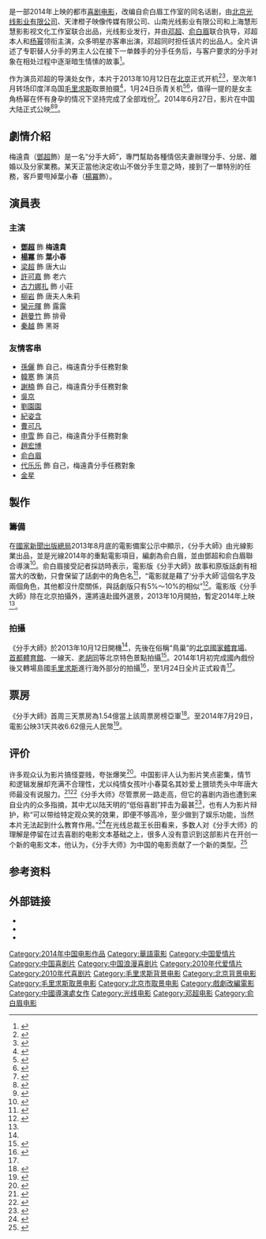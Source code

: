 {{Infobox Film
| name          = 分手大师
| original_name = ''The Breakup Guru''
| image         = 分手大师.jpg
| caption       = 电影海报
| director      = [[邓超|邓超]]、[[俞白眉|俞白眉]]
| producer      = 俞白眉、陈志良
| producer_2    = 李晓萍
| writer        = 俞白眉
| based_on      = {{based on|分手大师|俞白眉话剧}}
| production_supervisor = 遥京胜
| starring      = {{Unbulleted list|[[邓超|邓超]]|[[杨幂|杨幂]]}}
| music         = 刘峰铄、付伟、王喆
| endtheme      = 邓超、[[羽·泉|羽·泉]]《山谷里的回声》
| cinematography = 杜杰
| editing       = 屠亦然
| studio        = [[光线影业|光线影业]]、橙子映像、慧形慧影工作室
| runtime       = 116分钟
| country       = {{中國大陸電影產地}}
| language      = [[普通话|普通话]]
| released      = {{Film date|2014|6|27|中国大陆}}
| distributor   = [[光线影业|光线影业]]
| sarft_id      = {{SARFT|故|2014|253}}
| budget        = 
| gross         = [[CNY|CNY]] ¥6.662亿<ref>{{cite web | title=中国电影报2014年8月5日新浪微博 | url=http://weibo.com/2304129841/BgS7PhQKW | date=2014-08-05 | access-date=2014-11-29 | archive-date=2020-04-18 | archive-url=https://web.archive.org/web/20200418090231/https://www.weibo.com/2304129841/BgS7PhQKW | dead-url=no }}</ref>
}}

{{Engname|《分手大师》|''The Breakup {{tsl|en|Guru}}''}}是一部2014年上映的都市[[喜剧电影|喜剧电影]]，改编自俞白眉工作室的同名话剧，由[[北京光线影业有限公司|北京光线影业有限公司]]、天津橙子映像传媒有限公司、山南光线影业有限公司和上海慧形慧影影视文化工作室联合出品，光线影业发行，并由[[邓超|邓超]]、[[俞白眉|俞白眉]]联合执导，邓超本人和[[杨幂|杨幂]]领衔主演，众多明星亦客串出演，邓超同时担任该片的出品人。全片讲述了专职替人分手的男主人公在接下一单棘手的分手任务后，与客户要求的分手对象在相处过程中逐渐暗生情愫的故事<ref>{{cite news | title=《分手大师》探班 邓超首执导杨幂素颜 | url=http://ent.sina.com.cn/m/c/2013-12-12/19464059573.shtml | newspaper=新浪娱乐 | date=2013-12-12 | accessdate=2014-11-29 | archive-date=2016-03-04 | archive-url=https://web.archive.org/web/20160304120231/http://ent.sina.com.cn/m/c/2013-12-12/19464059573.shtml | dead-url=no }}</ref>。

作为演员邓超的导演处女作，本片于2013年10月12日在[[北京|北京]]正式开机<ref>{{cite news | title=《分手大师》开机 杨幂邓超合影潮味足 | url=http://ent.sina.com.cn/m/c/w/2013-10-11/14594022040.shtml | newspaper=新浪娱乐 | date=2013-10-11 | accessdate=2014-11-29 | archive-date=2020-10-01 | archive-url=https://web.archive.org/web/20201001073302/http://ent.sina.com.cn/m/c/w/2013-10-11/14594022040.shtml | dead-url=no }}</ref><ref name=begin>{{cite web | title=电影分手大师2013年10月12日新浪微博 | url=http://weibo.com/3634091785/AdFKGb9nM | date=2013-10-12}}</ref>，至次年1月转场印度洋岛国[[毛里求斯|毛里求斯]]取景拍摄<ref>{{cite web | title=俞白眉2014年1月11日新浪微博 | url=http://weibo.com/1645285122/Arq4TAhA4 | date=2014-01-11}}</ref>，1月24日杀青关机<ref>{{cite web | title=电影分手大师2014年1月24日新浪微博 | url=http://weibo.com/3634091785/AtwLhho2S | date=2014-01-24}}</ref><ref name="殺青新聞">{{cite news | title=《分手大师》狂笑杀青 邓超俞白眉搞怪 | url=http://ent.sina.com.cn/m/c/2014-01-25/11274088117.shtml | newspaper=新浪娱乐 | date=2014-01-25 | accessdate=2014-01-25 | archive-date=2016-03-04 | archive-url=https://web.archive.org/web/20160304105558/http://ent.sina.com.cn/m/c/2014-01-25/11274088117.shtml | dead-url=no }}</ref>，值得一提的是女主角杨幂在怀有身孕的情况下坚持完成了全部戏份<ref>{{cite news | title=《分手大师》邓超亮瞎 为勾引杨幂变装 | url=http://ent.sina.com.cn/m/c/2014-04-24/22404132321.shtml | newspaper=新浪娱乐 | date=2014-04-24 | accessdate=2014-11-29 | archive-date=2016-03-04 | archive-url=https://web.archive.org/web/20160304112447/http://ent.sina.com.cn/m/c/2014-04-24/22404132321.shtml | dead-url=no }}</ref>。2014年6月27日，影片在中国大陆正式公映<ref>{{cite news | title=《分手大师》6月27日邓超“包你分手” | url=http://ent.sina.com.cn/m/c/2014-02-19/22484099464.shtml | newspaper=新浪娱乐 | date=2014-02-19 | accessdate=2014-11-29 | archive-date=2016-03-04 | archive-url=https://web.archive.org/web/20160304111101/http://ent.sina.com.cn/m/c/2014-02-19/22484099464.shtml | dead-url=no }}</ref><ref>{{cite news | title=《分手大师》公映 杨幂:邓超才是女主角 | url=http://ent.sina.com.cn/m/c/2014-06-26/22084165610.shtml | newspaper=新浪娱乐 | date=2014-06-26 | accessdate=2014-11-29 | archive-date=2019-06-26 | archive-url=https://web.archive.org/web/20190626201656/http://ent.sina.com.cn/m/c/2014-06-26/22084165610.shtml | dead-url=no }}</ref>。

==劇情介紹==
梅遠貴（[[鄧超|鄧超]]飾）是一名“分手大師”，專門幫助各種情侶夫妻辦理分手、分居、離婚以及分家業務。某天正當他決定收山不做分手生意之時，接到了一單特別的任務，客戶要甩掉葉小春（[[楊冪|楊冪]]飾）。

==演員表==
=== 主演 ===
* '''[[鄧超|鄧超]]''' 飾 '''梅遠貴'''
* '''[[楊冪|楊冪]]''' 飾 '''葉小春'''
* [[梁超_(演員)|梁超]] 飾 唐大山
* [[許可嘉|許可嘉]] 飾 老六
* [[古力娜扎|古力娜扎]] 飾 小莊
* [[柳岩|柳岩]] 飾 唐夫人朱莉
* [[欒元暉|欒元暉]] 飾 露露
* [[趙曼竹|趙曼竹]] 飾 排骨
* [[秦越|秦越]] 飾 黑哥

=== 友情客串 ===
*[[孫儷|孫儷]]   飾 自己，梅遠貴分手任務對象
*[[韓寒|韓寒]]   飾 演员
*[[謝楠|謝楠]]   飾 自己，梅遠貴分手任務對象
*[[吳京_(演員)|吳京]] 
*[[劉園園|劉園園]]
*[[紀姿含|紀姿含]]
*[[曹可凡|曹可凡]]
*[[申雪|申雪]]   飾 自己，梅遠貴分手任務對象
*[[趙宏博|趙宏博]]
*[[俞白眉|俞白眉]]
*[[代乐乐|代乐乐]]   飾 自己，梅遠貴分手任務對象
*[[金星_(舞者)|金星]]

== 製作 ==
=== 籌備 ===
在[[国家新闻出版广电总局|國家新聞出版總局]]2013年8​​月底的電影備案公示中顯示，《分手大師》由光線影業出品，並是光線2014年的重點電影項目，編劇為俞白眉，並由鄧超和俞白眉聯合導演<ref name="開拍新聞">{{cite web |url=http://news.mtime.com/2013/09/11/1517769.html |title=杨幂加盟邓超导演"分手大师" 10月开拍孙俪客串 |publisher=Mtime |date=2013-09-11 |accessdate=2013-12-30 |archive-date=2018-07-26 |archive-url=https://web.archive.org/web/20180726072215/http://news.mtime.com/2013/09/11/1517769.html |dead-url=no }}</ref>。俞白眉接受記者採訪時表示，電影版《分手大師》故事和原版話劇有相當大的改動，只會保留了話劇中的角色名<ref name="拍攝新聞">{{cite web |url=http://ent.163.com/13/1129/08/9ER9RV1K000300B1.html |title=电影《分手大师》热拍 杨幂邓超婚纱照曝光 |publisher=网易娱乐 |date=2013-11-29 |accessdate=2013-12-30 |archive-date=2017-02-03 |archive-url=https://web.archive.org/web/20170203210031/http://ent.163.com/13/1129/08/9ER9RV1K000300B1.html |dead-url=no }}</ref>，“電影就是藉了‘分手大師’這個名字及兩個角色，其他都沒什麼關係，與話劇版只有5%～10%的相似”<ref>{{cite web |url=http://www.chinanews.com/yl/2013/12-13/5618423.shtml |title=导演邓超谈《分手大师》：票房500万就好 |publisher=中新网 |date=2013-12-13 |accessdate=2013-12-30 |archive-date=2017-02-02 |archive-url=https://web.archive.org/web/20170202051356/http://www.chinanews.com/yl/2013/12-13/5618423.shtml |dead-url=no }}</ref>。電影版《分手大師》除在北京拍攝外，還將遠赴國外選景，2013年10月開拍，暫定2014年上映<ref name="開拍新聞"/>。

=== 拍攝 ===
《分手大師》於2013年10月12日開機<ref name=begin/>，先後在俗稱“鳥巢”的[[北京國家體育場|北京國家體育場]]、[[首都體育館|首都體育館]]、一線天、[[胡同|老胡同]]等北京特色景點拍攝<ref name="探班新聞">{{cite news| title=《分手大师》探班 邓超杨幂自封“贱男与疯狗”| url=http://ent.163.com/13/1213/01/9FUI4818000300B1.html| publisher=网易娱乐| date=2013-12-13| deadurl=yes| archiveurl=https://web.archive.org/web/20131216114731/http://ent.163.com/13/1213/01/9FUI4818000300B1.html| archivedate=2013-12-16| accessdate=2013-12-30}}</ref>。2014年1月初完成國內戲份後又轉場島國[[毛里求斯|毛里求斯]]進行海外部分的拍攝<ref>{{cite news | title=杨幂昨日大婚 《分手大师》剧组送有爱祝福视频 | url=http://news.mtime.com/2014/01/09/1522726.html | publisher=時光網 | date=2014-01-09 | accessdate=2014-01-13 | archive-date=2014-12-05 | archive-url=https://web.archive.org/web/20141205105936/http://news.mtime.com/2014/01/09/1522726.html | dead-url=no }}</ref>，至1月24日全片正式殺青<ref name="殺青新聞"/>。

== 票房 ==
《分手大師》首周三天票房為1.54億當上該周票房榜亞軍<ref>{{cite news | title=《变形金刚4》内地首周创纪录 《分手大师》成功突围居亚 | url=http://news.mtime.com/2014/07/02/1528881.html | publisher=時光網 | date=2014-07-02 | accessdate=2014-07-21 | archive-date=2014-07-28 | archive-url=https://web.archive.org/web/20140728082634/http://news.mtime.com/2014/07/02/1528881.html | dead-url=no }}</ref>。至2014年7月29日，電影公映31天共收6.62億元人民幣<ref>{{cite news | title=韩寒《后会无期》首周3亿内地夺冠 郭敬明《小时代3》被挤到季军 | url=http://news.mtime.com/2014/07/29/1529676-all.html | publisher=時光網 | date=2014-07-29 | accessdate=2014-08-05 | archive-date=2014-08-08 | archive-url=https://web.archive.org/web/20140808035954/http://news.mtime.com/2014/07/29/1529676-all.html | dead-url=no }}</ref>。

== 评价 ==
许多观众认为影片搞怪耍贱，夸张爆笑<ref >{{cite web|url= http://blog.sina.com.cn/s/blog_60ca8a580102uw7v.html|language= |title= 草根评《分手大师》：搞怪耍贱 夸张爆笑【综合评分:8.5分】|publisher= 新浪博客|date= 2014-06-30|accessdate= |archive-date= 2016-03-04|archive-url= https://web.archive.org/web/20160304102955/http://blog.sina.com.cn/s/blog_60ca8a580102uw7v.html|dead-url= no}}</ref>。中国影评人认为影片笑点密集，情节和逻辑发展却充满不合理性，尤以纯情女孩叶小春莫名其妙爱上猥琐秃头中年唐大师最没有说服力。<ref >{{cite web |url=http://ent.sina.com.cn/r/m/2014-07-03/09314168881.shtml |language= |title=《分手大师》：爆米花电影的节操被吃了？ |publisher=新京报 |date=2014年7月3日 |accessdate= |archive-date=2016-03-04 |archive-url=https://web.archive.org/web/20160304094256/http://ent.sina.com.cn/r/m/2014-07-03/09314168881.shtml |dead-url=no }}</ref><ref >{{cite web |url=http://ent.sina.com.cn/zl/discuss/blog/2014-06-30/14591863/2302129312/8937b4a00102uw5v.shtml |language= |title=《分手大师》：耍了贱，就别再立牌坊 |publisher=新浪娱乐专栏 |date=2014年6月30日 |accessdate= |archive-date=2016-03-04 |archive-url=https://web.archive.org/web/20160304130651/http://ent.sina.com.cn/zl/discuss/blog/2014-06-30/14591863/2302129312/8937b4a00102uw5v.shtml |dead-url=no }}</ref>《分手大师》尽管票房一路走高，但它的喜剧内涵也遭到来自业内的众多指摘，其中尤以陆天明的“低俗喜剧”抨击为最甚<ref >{{cite web |url=http://ent.sina.com.cn/m/c/2014-07-01/15244167820.shtml |language= |title=陆天明痛批分手大师：近30年来最恶俗电影 |publisher=南都娱乐周刊 |date=2014年7月1日 |accessdate= |archive-date=2016-03-04 |archive-url=https://web.archive.org/web/20160304215647/http://ent.sina.com.cn/m/c/2014-07-01/15244167820.shtml |dead-url=no }}</ref>，也有人为影片辩护，称“可以带给特定观众笑的效果，即便不够高冷，至少做到了娱乐功能，当然本片无法起到什么教育作用。”<ref >{{cite web |url=http://ent.sina.com.cn/r/m/2014-07-03/10044168922.shtml |language= |title=《分手大师》：喜剧电影负责搞笑就行 |publisher=新京报 |date=2014年7月3日 |accessdate= |archive-date=2019-06-26 |archive-url=https://web.archive.org/web/20190626154527/http://ent.sina.com.cn/r/m/2014-07-03/10044168922.shtml |dead-url=no }}</ref>在光线总裁王长田看来，多数人对《分手大师》的理解是停留在过去喜剧的电影文本基础之上，很多人没有意识到这部影片在开创一个新的电影文本，他认为，《分手大师》为中国的电影贡献了一个新的类型。<ref >{{cite web |url=http://ent.ifeng.com/a/20140717/40184760_0.shtml |language= |title=《分手大师》破6亿办答谢会 |publisher=凤凰网娱乐 |date=2014年7月17日 |accessdate= |archive-date=2014年7月28日 |archive-url=https://web.archive.org/web/20140728091414/http://ent.ifeng.com/a/20140717/40184760_0.shtml |dead-url=no }}</ref>

== 参考资料 ==
{{reflist|2}}

== 外部链接 ==
* {{Mtime|206382}}
* {{douban}}
* {{Sinaweibo|3634091785}}

{{韩寒作品}}
{{杨幂}}
{{金扫帚奖最令人失望影片}}
{{Authority control}}
{{DEFAULTSORT:FEN分}}
[[Category:2014年中国电影作品|Category:2014年中国电影作品]]
[[Category:華語電影|Category:華語電影]]
[[Category:中国愛情片|Category:中国愛情片]]
[[Category:中国喜剧片|Category:中国喜剧片]]
[[Category:中国浪漫喜剧片|Category:中国浪漫喜剧片]]
[[Category:2010年代爱情片|Category:2010年代爱情片]]
[[Category:2010年代喜剧片|Category:2010年代喜剧片]]
[[Category:毛里求斯背景电影|Category:毛里求斯背景电影]]
[[Category:北京背景电影|Category:北京背景电影]]
[[Category:毛里求斯取景电影|Category:毛里求斯取景电影]]
[[Category:北京市取景电影|Category:北京市取景电影]]
[[Category:戲劇改編電影|Category:戲劇改編電影]]
[[Category:中國導演處女作|Category:中國導演處女作]]
[[Category:光线电影|Category:光线电影]]
[[Category:邓超电影|Category:邓超电影]]
[[Category:俞白眉电影|Category:俞白眉电影]]